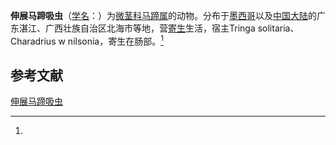 {{Speciesbox
| name = 伸展马蹄吸虫
| status = 
| status_system = 
| image = 
| genus = Maritrema
| species = patulus
| authority = (Coil, 1955)<ref name='id10164'>{{cite web| url =http://www.bioinfo.cn/db05/BjdwSpecies.php?action=view&id=10164| title =伸展马蹄吸虫| work =《中国动物物种编目数据库》| publisher =中国科学院微生物研究所| author =中国科学院动物研究所| accessdate =2009-04-16| deadurl =yes| archiveurl =https://web.archive.org/web/20160305044228/http://www.bioinfo.cn/db05/BjdwSpecies.php?action=view&id=10164| archivedate =2016-03-05}}</ref>
}}

'''伸展马蹄吸虫'''（[[学名|学名]]：{{lang|la|''Maritrema patulus''}}）为[[微茎科|微茎科]][[马蹄属|马蹄属]]的动物。分布于[[墨西哥|墨西哥]]以及[[中国大陆|中国大陆]]的广东湛江、广西壮族自治区北海市等地，营[[寄生|寄生]]生活，宿主Tringa solitaria、Charadrius w nilsonia，寄生在肠部。<ref name='id10164'/>

== 参考文献 ==
{{reflist}}

{{Wikispecies|Maritrema patulus}}
{{Taxonbar|from=Q10885720}}

[[Category:馬蹄吸蟲屬|伸展马蹄吸虫]]


{{吸虫小作品}}